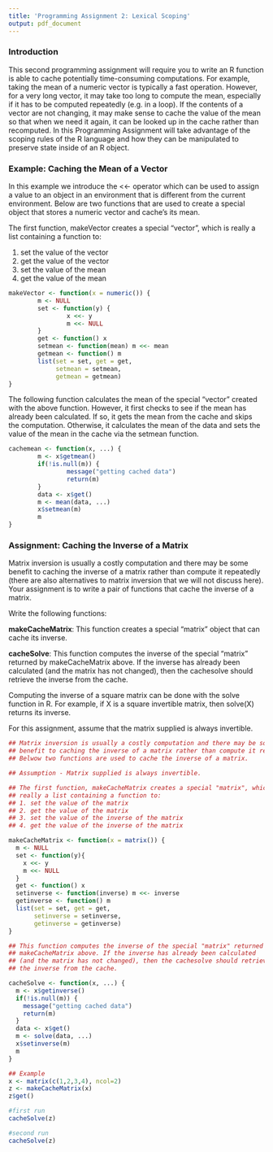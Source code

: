 ```yaml
---
title: 'Programming Assignment 2: Lexical Scoping'
output: pdf_document
---
```


### Introduction

This second programming assignment will require you to write an R function is able to cache potentially time-consuming computations. For example, taking the mean of a numeric vector is typically a fast operation. However, for a very long vector, it may take too long to compute the mean, especially if it has to be computed repeatedly (e.g. in a loop). If the contents of a vector are not changing, it may make sense to cache the value of the mean so that when we need it again, it can be looked up in the cache rather than recomputed. In this Programming Assignment will take advantage of the scoping rules of the R language and how they can be manipulated to preserve state inside of an R object.

### Example: Caching the Mean of a Vector

In this example we introduce the <<- operator which can be used to assign a value to an object in an environment that is different from the current environment. Below are two functions that are used to create a special object that stores a numeric vector and cache's its mean.

The first function, makeVector creates a special "vector", which is really a list containing a function to:

1. set the value of the vector
2. get the value of the vector
3. set the value of the mean
4. get the value of the mean

```r
makeVector <- function(x = numeric()) {
        m <- NULL
        set <- function(y) {
                x <<- y
                m <<- NULL
        }
        get <- function() x
        setmean <- function(mean) m <<- mean
        getmean <- function() m
        list(set = set, get = get,
             setmean = setmean,
             getmean = getmean)
}
```
The following function calculates the mean of the special "vector" created with the above function. However, it first checks to see if the mean has already been calculated. If so, it gets the mean from the cache and skips the computation. Otherwise, it calculates the mean of the data and sets the value of the mean in the cache via the setmean function.

```r
cachemean <- function(x, ...) {
        m <- x$getmean()
        if(!is.null(m)) {
                message("getting cached data")
                return(m)
        }
        data <- x$get()
        m <- mean(data, ...)
        x$setmean(m)
        m
}
```

### Assignment: Caching the Inverse of a Matrix

Matrix inversion is usually a costly computation and there may be some benefit to caching the inverse of a matrix rather than compute it repeatedly (there are also alternatives to matrix inversion that we will not discuss here). Your assignment is to write a pair of functions that cache the inverse of a matrix.

Write the following functions:

__makeCacheMatrix__: This function creates a special "matrix" object that can cache its inverse.

__cacheSolve__: This function computes the inverse of the special "matrix" returned by makeCacheMatrix above. If the inverse has already been calculated (and the matrix has not changed), then the cachesolve should retrieve the inverse from the cache.

Computing the inverse of a square matrix can be done with the solve function in R. For example, if X is a square invertible matrix, then solve(X) returns its inverse.

For this assignment, assume that the matrix supplied is always invertible.


```r
## Matrix inversion is usually a costly computation and there may be some 
## benefit to caching the inverse of a matrix rather than compute it repeatedly. 
## Belwow two functions are used to cache the inverse of a matrix.

## Assumption - Matrix supplied is always invertible.

## The first function, makeCacheMatrix creates a special "matrix", which is 
## really a list containing a function to:
## 1. set the value of the matrix
## 2. get the value of the matrix
## 3. set the value of the inverse of the matrix
## 4. get the value of the inverse of the matrix

makeCacheMatrix <- function(x = matrix()) {
  m <- NULL
  set <- function(y){
    x <<- y
    m <<- NULL
  }
  get <- function() x
  setinverse <- function(inverse) m <<- inverse    
  getinverse <- function() m
  list(set = set, get = get,
       setinverse = setinverse,
       getinverse = getinverse)
}

## This function computes the inverse of the special "matrix" returned by 
## makeCacheMatrix above. If the inverse has already been calculated 
## (and the matrix has not changed), then the cachesolve should retrieve 
## the inverse from the cache.

cacheSolve <- function(x, ...) {
  m <- x$getinverse()
  if(!is.null(m)) {
    message("getting cached data")
    return(m)
  }
  data <- x$get()
  m <- solve(data, ...)
  x$setinverse(m)
  m
}

## Example
x <- matrix(c(1,2,3,4), ncol=2)
z <- makeCacheMatrix(x)
z$get()

#first run
cacheSolve(z)

#second run
cacheSolve(z)

```
